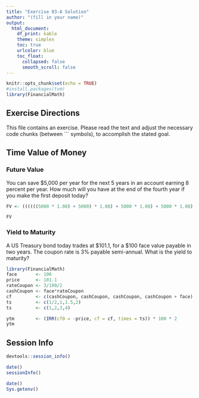 ```yaml
---
title: "Exercise 03-A Solution"
author: "(fill in your name)"
output:
  html_document:
    df_print: kable
    theme: simplex
    toc: true
    urlcolor: blue
    toc_float:
      collapsed: false
      smooth_scroll: false
---
```


```r
knitr::opts_chunk$set(echo = TRUE)
#install.packages(tvm)
library(FinancialMath)
```

## Exercise Directions

This file contains an exercise.  Please read the text and adjust the necessary code chunks (between \`\`\` symbols), to accomplish the stated goal.

## Time Value of Money

### Future Value

You can save $5,000 per year for the next 5 years in an account earning 8 percent per year. How much will you have at the end of the fourth year if you make the first deposit today?

```r

FV <- ((((((5000 * 1.08) + 5000) * 1.08) + 5000 * 1.08) + 5000 * 1.08) + 5000 * 1.08)

FV
```


### Yield to Maturity

A US Treasury bond today trades at $101.1, for a $100 face value payable in two years.  The coupon rate is 3% payable semi-annual.  What is the yield to maturity?

```r
library(FinancialMath)
face       <- 100
price      <- 101.1
rateCoupon <- 3/100/2
cashCoupon <- face*rateCoupon
cf         <- c(cashCoupon, cashCoupon, cashCoupon, cashCoupon + face)
ts         <- c(1/2,1,1.5,2)
ts         <- c(1,2,3,4)

ytm        <- (IRR(cf0 = -price, cf = cf, times = ts)) * 100 * 2
ytm
```


## Session Info

```r
devtools::session_info()
```

```r
date()
sessionInfo()
```

```r
date()
Sys.getenv()
```


